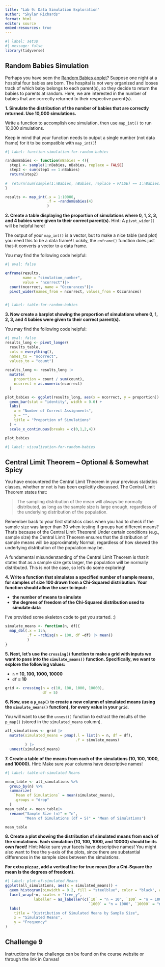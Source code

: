 ```yaml
---
title: "Lab 9: Data Simulation Exploration"
author: "Skylar Richards"
format: html
editor: source
embed-resources: true
---
```


```r
#| label: setup
#| message: false
library(tidyverse)

```

## Random Babies Simulation

Perhaps you have seen the [Random Babies applet](https://www.rossmanchance.com/applets/2021/randombabies/RandomBabies.html)? 
Suppose one night at a hospital four babies are born. The hospital is not very
organized and looses track of which baby belongs to each parent(s), so they 
decide to return the babies to parents at random. Here, we are interested in the
number of babies that are correctly returned to their respective parent(s).

**1. Simulate the distribution of the number of babies that are correctly returned. Use 10,000 simulations.**

::: callout-tip
Write a function to accomplish one simulation, then use `map_int()` to run
10,000 simulations. 

Keep in mind that your function needs to output a single number (not data frame) 
for it to be compatible with `map_int()`!
:::

```r
#| label: function-simulation-for-random-babies

randomBabies <- function(nBabies = 4){
  step1 <- sample(1:nBabies, nBabies, replace = FALSE)
  step2 <- sum(step1 == 1:nBabies)
  return(step2)
  
#  return(sum(sample(1:nBabies, nBabies, replace = FALSE) == 1:nBabies))
}

results <- map_int(.x = 1:10000,
                   .f = ~randomBabies(4)
                   )
```

**2. Create a table displaying the proportion of simulations where 0, 1, 2, 3, and 4 babies were given to their correct parent(s).** Hint: A `pivot_wider()` will be helpful here!

::: callout-tip
The output of your `map_int()` is a vector, but to make a nice table (and plot) 
you need this to be a data frame! Luckily, the `enframe()` function does just 
that--it converts a vector to a data frame. 

You may find the following code helpful:

```r
#| eval: false

enframe(results, 
        name = "simulation_number", 
        value = "ncorrect")|>
  count(ncorrect, name = "Occurances")|>
  pivot_wider(names_from = ncorrect, values_from = Occurances)
  
```
:::

```r
#| label: table-for-random-babies

```

**3. Now create a barplot showing the proportion of simulations where 0, 1, 2, 3, and 4 babies were given to their correct parent(s).** 

::: callout-tip
You may find the following code helpful:

```r
#| eval: false
results_long <- pivot_longer(
  results_table,
  cols = everything(),
  names_to = "ncorrect",
  values_to = "count")
  
results_long <- results_long |>
  mutate(
    proportion = count / sum(count),
    ncorrect = as.numeric(ncorrect)  
  )

plot_babies <- ggplot(results_long, aes(x = ncorrect, y = proportion)) +
  geom_bar(stat = "identity", width = 0.6) +
  labs(
    x = "Number of Correct Assignments",
    y = "",
    title = "Proportion of Simulations"
  ) +
  scale_x_continuous(breaks = c(0,1,2,4))

plot_babies
```
:::

```r
#| label: visualization-for-random-babies

```

## Central Limit Theorem -- Optional & Somewhat Spicy

You have encountered the Central Limit Theorem in your previous statistics 
classes, whether or not is has been explicitly discussed. The Central Limit 
Theorem states that: 

> The sampling distribution of the mean will always be normally distributed, as
> long as the sample size is large enough, regardless of the underlying 
> distribution of the population. 

Remember back to your first statistics class when you had to check if the 
sample size was larger than 30 when testing if groups had different means? 
That's because of the Central Limit Theorem! Under certain conditions 
(e.g., sample size) the Central Limit Theorem ensures that the distribution 
of sample means will be approximately Normal, regardless of how skewed the 
underlying distribution of the population may be. 

A fundamental misunderstanding of the Central Limit Theorem is that it states 
that as a sample size gets larger, the population will be normally distributed. 
This is not the case, so let's do some exploring!  

**4. Write a function that simulates a specified number of sample means, for samples of size 100 drawn from a Chi-Squared distribution. Your function should allow the user to input:**

- **the number of means to simulate**
- **the degrees of freedom of the Chi-Squared distribution used to simulate data** 

I've provided some skeleton code to get you started. :) 

```r
simulate_means <- function(n, df){
  map_dbl(.x = 1:n, 
          .f = ~rchisq(n = 100, df =df) |> mean()
          )
}
```

**5. Next, let's use the `crossing()` function to make a grid with inputs we want to pass into the `simulate_means()` function. Specifically, we want to explore the following values:**

-  **`n` = 10, 100, 1000, 10000**
-  **`df` = 10**

```r
grid <- crossing(n = c(10, 100, 1000, 10000), 
                 df = 5)
```

**6. Now, use a `p_map()` to create a new column of simulated means (using the `simulate_means()` function), for every value in your `grid`.**

::: {.callout-tip}
You will want to use the `unnest()` function to extract the results of the
`p_map()` (stored in the `simulated_means` column). 
:::

```r
all_simulations <- grid |> 
  mutate(simulated_means = pmap(.l = list(n = n, df = df), 
                                .f = simulate_means)
         ) |> 
  unnest(simulated_means) 

```

**7. Create a table of the means from each of the simulations (10, 100, 1000, and 10000).** 
Hint: Make sure your columns have descriptive names!

```r
#| label: table-of-simulated Means

mean_table <- all_simulations %>%
  group_by(n) %>%
  summarize(
    `Mean of Simulations` = mean(simulated_means),
    .groups = "drop"
  )
mean_table <- mean_table|>
  rename("Sample Size (n)" = "n",
         "Mean of Simulations (df = 5)" = "Mean of Simulations") 

mean_table
```

**8. Create a plot showing the distribution of simulated means from each of the simulations. Each simulation (10, 100, 1000, and 10000) should be its own facet!**
Hint: Make sure your facets have descriptive names! You might also want to free
the y-axis of the plots, since there are substantial differences in the sample
sizes between the simulations. 

**For extra pizzaz, add a vertical line for true mean (for a Chi-Square the mean is the degrees of freedom).**

```r
#| label: plot-of-simulated Means
ggplot(all_simulations, aes(x = simulated_means)) +
  geom_histogram(binwidth = 0.2, fill = "steelblue", color = "black", alpha = 0.7) +
  facet_wrap(~n, scales = "free_y", 
             labeller = as_labeller(c(`10` = "n = 10", `100` = "n = 100", 
                                      `1000` = "n = 1000", `10000` = "n = 10000"))) +
  labs(
    title = "Distribution of Simulated Means by Sample Size",
    x = "Simulated Means",
    y = "Frequency"
)

```

## Challenge 9

Instructions for the challenge can be found on the course website or through 
the link in Canvas! 

